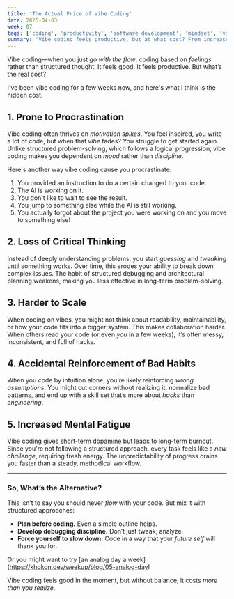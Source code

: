 ```yaml
---
title: 'The Actual Price of Vibe Coding'
date: 2025-04-03
week: 07
tags: ['coding', 'productivity', 'software development', 'mindset', 'vibe coding']
summary: 'Vibe coding feels productive, but at what cost? From increased procrastination to weakened critical thinking, here’s the hidden price you pay.'
---
```


Vibe coding—when you just _go with the flow_, coding based on _feelings_ rather than structured thought. It feels good. It feels productive. But what’s the real cost?

I've been vibe coding for a few weeks now, and here's what I think is the hidden cost.

## 1. Prone to Procrastination

Vibe coding often thrives on _motivation spikes_. You feel inspired, you write a lot of code, but when that _vibe_ fades? You struggle to get started again. Unlike structured problem-solving, which follows a logical progression, vibe coding makes you dependent on _mood_ rather than _discipline_.

Here's another way vibe coding cause you procrastinate:

1. You provided an instruction to do a certain changed to your code.
2. The AI is working on it.
3. You don't like to wait to see the result.
4. You jump to something else while the AI is still working.
5. You actually forgot about the project you were working on and you move to something else!

## 2. Loss of Critical Thinking

Instead of deeply understanding problems, you start _guessing_ and _tweaking_ until something works. Over time, this erodes your ability to break down complex issues. The habit of structured debugging and architectural planning weakens, making you less effective in long-term problem-solving.

## 3. Harder to Scale

When coding on vibes, you might not think about readability, maintainability, or how your code fits into a bigger system. This makes collaboration harder. When others read your code (or even _you_ in a few weeks), it’s often messy, inconsistent, and full of hacks.

## 4. Accidental Reinforcement of Bad Habits

When you code by intuition alone, you’re likely reinforcing _wrong assumptions_. You might cut corners without realizing it, normalize bad patterns, and end up with a skill set that’s more about _hacks_ than _engineering_.

## 5. Increased Mental Fatigue

Vibe coding gives short-term dopamine but leads to long-term burnout. Since you're not following a structured approach, every task feels like a _new challenge_, requiring fresh energy. The unpredictability of progress drains you faster than a steady, methodical workflow.

---

### So, What’s the Alternative?

This isn’t to say you should never _flow_ with your code. But mix it with structured approaches:

- **Plan before coding.** Even a simple outline helps.
- **Develop debugging discipline.** Don’t just tweak; analyze.
- **Force yourself to slow down.** Code in a way that your _future self_ will thank you for.

Or you might want to try [an analog day a week](https://khokon.dev/weekup/blog/05-analog-day!

Vibe coding feels good in the moment, but without balance, it costs _more than you realize_.
